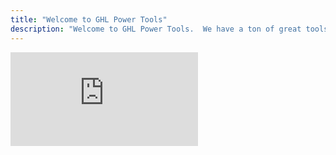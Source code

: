 ```yaml
---
title: "Welcome to GHL Power Tools"
description: "Welcome to GHL Power Tools.  We have a ton of great tools to help you build out profitable marketing systems for local businesses. Reviews, Rewards, Promotions, and Loyalty are just the tip of what we have to offer.  "
---
```


<iframe className="w-full aspect-video rounded-xl" src="https://www.youtube.com/embed/QPTsgM_ZM34?si=nLdyTDrEql54lo5_" title="YouTube video player" frameBorder="0" allow="accelerometer; autoplay; clipboard-write; encrypted-media; gyroscope; picture-in-picture" allowFullScreen />

## Support

You should have received an onboarding email with instructions on how to get started, along with support details - look for an email from [jason@m.ghlpowertools.com](mailto:jason@m.ghlpowertools.com) that will contain your license key, and key information on getting started. 

## Join Our Slack Channel: 

https://join.slack.com/t/ghlpowertools/shared_invite/zt-2ooecf3hv-a1Vo7yS5kna3mSmcjxUv3A

## Weekly Support Calls - GHL Power Hour

**Every Tuesday and Thursday at 10am PST **using this link -[ https://ghlpowertools.com/zoom](https://ghlpowertools.com/zoom)

## Next Steps 

<CardGroup cols={2}>
  <Card title="Set Up Your Agency Dashboard" icon="pen-to-square" href="https://mintlify.com/docs/quickstart">
    Get your docs set up locally for easy development
  </Card>
  <Card title="Preview Changes" icon="image" href="https://mintlify.com/docs/development">
    Preview your changes before you push to make sure they're perfect
  </Card>
</CardGroup>

## Want to become an Affiliate of GHL Power Tools? 

Earn up to 30% recurring comission on each sale of GHL Power Tools to other agency owners you know, it's a great way to boost your revenue and help to scale our tools and systems. 

https://get.thinkbigstudios.ca/affiliate-funnels

<CardGroup cols={2}>
  <Card title="Customize Style" icon="palette" href="https://mintlify.com/docs/settings/global">
    Customize your docs to your company's colors and brands
  </Card>
  <Card title="Reference APIs" icon="code" href="https://mintlify.com/docs/api-playground/openapi">
    Automatically generate endpoints from an OpenAPI spec
  </Card>
  <Card title="Add Components" icon="screwdriver-wrench" href="https://mintlify.com/docs/content/components/accordions">
    Build interactive features and designs to guide your users
  </Card>
  <Card title="Get Inspiration" icon="stars" href="https://mintlify.com/customers">
    Check out our showcase of our favorite documentation
  </Card>
</CardGroup>